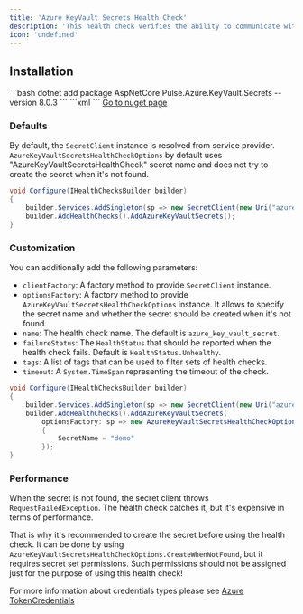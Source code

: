 ```yaml
---
title: 'Azure KeyVault Secrets Health Check'
description: 'This health check verifies the ability to communicate with [Azure Key Vault Secrets](https://azure.microsoft.com/services/key-vault/). It uses the provided [SecretClient](https://learn.microsoft.com/dotnet/api/azure.security.keyvault.secrets.secretclient) to get configured secret. When the connection to the service itself can be made, but secret is not found, it returns `HealthStatus.Healthy` status.'
icon: 'undefined'
---
```


## Installation

<Tabs>
  <Tab title=".NET CLI">
    ```bash
    dotnet add package AspNetCore.Pulse.Azure.KeyVault.Secrets --version 8.0.3
    ```
  </Tab>
  <Tab title="Package Reference">
    ```xml
    <PackageReference Include="AspNetCore.Pulse.Azure.KeyVault.Secrets" Version="8.0.3" />
    ```
  </Tab>
  <Tab title="Nuget">
    <a href="https://www.nuget.org/packages/AspNetCore.Pulse.Azure.KeyVault.Secrets/" target="_blank">Go to nuget page</a>
  </Tab>
</Tabs>


### Defaults

By default, the `SecretClient` instance is resolved from service provider. `AzureKeyVaultSecretsHealthCheckOptions` by default uses "AzureKeyVaultSecretsHealthCheck" secret name and does not try to create the secret when it's not found.

```csharp
void Configure(IHealthChecksBuilder builder)
{
    builder.Services.AddSingleton(sp => new SecretClient(new Uri("azure-key-vault-uri"), new DefaultAzureCredential()));
    builder.AddHealthChecks().AddAzureKeyVaultSecrets();
}
```

### Customization

You can additionally add the following parameters:

* `clientFactory`: A factory method to provide `SecretClient` instance.
* `optionsFactory`: A factory method to provide `AzureKeyVaultSecretsHealthCheckOptions` instance. It allows to specify the secret name and whether the secret should be created when it's not found.
* `name`: The health check name. The default is `azure_key_vault_secret`.
* `failureStatus`: The `HealthStatus` that should be reported when the health check fails. Default is `HealthStatus.Unhealthy`.
* `tags`: A list of tags that can be used to filter sets of health checks.
* `timeout`: A `System.TimeSpan` representing the timeout of the check.

```csharp
void Configure(IHealthChecksBuilder builder)
{
    builder.Services.AddSingleton(sp => new SecretClient(new Uri("azure-key-vault-uri"), new DefaultAzureCredential()));
    builder.AddHealthChecks().AddAzureKeyVaultSecrets(
        optionsFactory: sp => new AzureKeyVaultSecretsHealthCheckOptions()
        {
            SecretName = "demo"
        });
}
```

### Performance

When the secret is not found, the secret client throws `RequestFailedException`. The health check catches it, but it's expensive in terms of performance.

That is why it's recommended to create the secret before using the health check. It can be done by using `AzureKeyVaultSecretsHealthCheckOptions.CreateWhenNotFound`, but it requires secret set permissions. Such permissions should not be assigned just for the purpose of using this health check!

For more information about credentials types please see [Azure TokenCredentials](https://docs.microsoft.com/dotnet/api/overview/azure/identity-readme)

